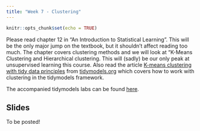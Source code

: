 ```yaml
---
title: "Week 7 - Clustering"
---
```


```r
knitr::opts_chunk$set(echo = TRUE)
```

Please read chapter 12 in "An Introduction to Statistical Learning". This will be the only major jump on the textbook, but it shouldn't affect reading too much. The chapter covers clustering methods and we will look at "K-Means Clustering and Hierarchical clustering. This will (sadly) be our only peak at unsupervised learning this course.
Also read the article [K-means clustering with tidy data principles](https://www.tidymodels.org/learn/statistics/k-means/) from [tidymodels.org](https://www.tidymodels.org/) which covers how to work with clustering in the tidymodels framework.

The accompanied tidymodels labs can be found [here](https://emilhvitfeldt.github.io/ISLR-tidymodels-labs/unsupervised-learning.html).

## Slides

To be posted!
